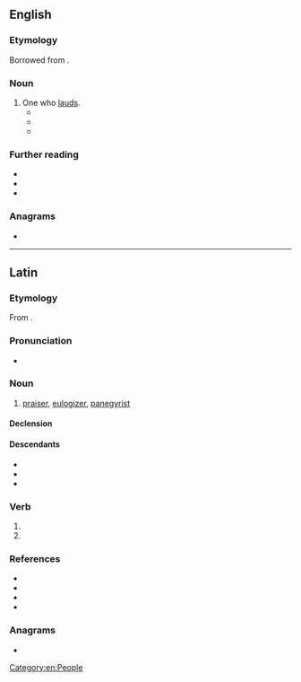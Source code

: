 {{also|lăudător}}
==English==

===Etymology===
Borrowed from {{bor|en|la|laudator}}.

===Noun===
{{en-noun}}

# One who [[laud]]s.
#* {{quote-book|en|year=1992 | title=Historia|author=| page=293| passage=As in most speeches, exaggeration and embellishment were standard devices by which the '''laudator''' amplified his subject's virtues or vices.}}
#* {{quote-book|en|year=2007| title=The Value of Victory in Pindar's Odes|author=Hanna Boeke | page=172| passage=To the extent that he is visible at all, the poet fulfils the role of '''laudator''', not commentator on or representative of a world view.}}
#* {{quote-book|en|year=2012| title=Thena: Fight for the Future |author=Tuana Dowan | page=377| passage=When he made all those wrong decisions in his business and private life, he expected me to be a sycophant, a '''laudator''',or a yes-man.}}

===Further reading===
* {{R:Webster 1913}}
* {{R:Century 1911}}
* {{R:OneLook}}

===Anagrams===
* {{anagrams|en|a=aadlortu|adulator}}

[[Category:en:People]]

----

==Latin==

===Etymology===
From {{af|la|laudō|-tor}}.

===Pronunciation===
* {{la-IPA|laudātor}}

===Noun===
{{la-noun|laudātor<3>}}

# [[praiser]], [[eulogizer]], [[panegyrist]]

====Declension====
{{la-ndecl|laudātor<3>}}

====Descendants====
* {{desc|en|laudator|bor=1}}
* {{desc|it|lodatore}}
* {{desc|ro|lăudător}}

===Verb===
{{la-verb-form|laudātor}}

# {{inflection of|la|laudō||2|s|futr|pasv|impr}}
# {{inflection of|la|laudō||3|s|futr|pasv|impr}}

===References===
* {{R:L&S}}
* {{R:Elementary Lewis}}
* {{R:du Cange}}
* {{R:Gaffiot}}
===Anagrams===
* {{l|la|adūlātor}}